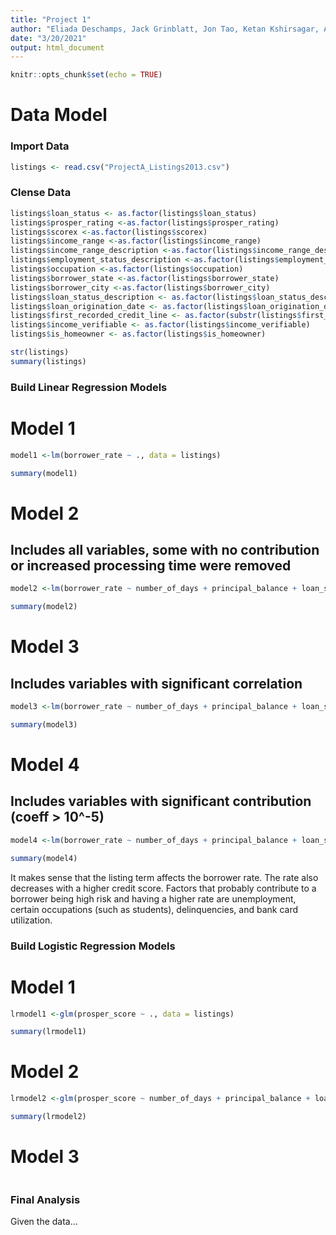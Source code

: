 ```yaml
---
title: "Project 1"
author: "Eliada Deschamps, Jack Grinblatt, Jon Tao, Ketan Kshirsagar, Aksshath Soundarrarajan"
date: "3/20/2021"
output: html_document
---
```


```r
knitr::opts_chunk$set(echo = TRUE)
```
# Data Model


### Import Data

```r

listings <- read.csv("ProjectA_Listings2013.csv")


```


### Clense Data
```r

listings$loan_status <- as.factor(listings$loan_status)
listings$prosper_rating <-as.factor(listings$prosper_rating)
listings$scorex <-as.factor(listings$scorex)
listings$income_range <-as.factor(listings$income_range)
listings$income_range_description <-as.factor(listings$income_range_description)
listings$employment_status_description <-as.factor(listings$employment_status_description)
listings$occupation <-as.factor(listings$occupation)
listings$borrower_state <-as.factor(listings$borrower_state)
listings$borrower_city <-as.factor(listings$borrower_city)
listings$loan_status_description <- as.factor(listings$loan_status_description)
listings$loan_origination_date <- as.factor(listings$loan_origination_date)
listings$first_recorded_credit_line <- as.factor(substr(listings$first_recorded_credit_line, nchar(listings$first_recorded_credit_line)-3, nchar(listings$first_recorded_credit_line)))
listings$income_verifiable <- as.factor(listings$income_verifiable)
listings$is_homeowner <- as.factor(listings$is_homeowner)

str(listings)
summary(listings)

```


### Build Linear Regression Models 

# Model 1

```r
model1 <-lm(borrower_rate ~ ., data = listings)

summary(model1)
```

# Model 2
## Includes all variables, some with no contribution or increased processing time were removed
```r
model2 <-lm(borrower_rate ~ number_of_days + principal_balance + loan_status + amount_funded + prosper_rating + listing_term + listing_monthly_payment + scorex + prosper_score + listing_category_id + income_range + stated_monthly_income + income_verifiable + dti_wprosper_loan + employment_status_description + occupation + months_employed + lender_indicator + monthly_debt + current_delinquencies + delinquencies_last7_years + public_records_last10_years + public_records_last12_months + first_recorded_credit_line + credit_lines_last7_years + inquiries_last6_months + amount_delinquent + current_credit_lines + bankcard_utilization + total_open_revolving_accounts + installment_balance + real_estate_balance + revolving_balance + real_estate_payment + revolving_available_percent + total_inquiries + satisfactory_accounts + was_delinquent_derog + delinquencies_over30_days + delinquencies_over60_days + is_homeowner, data = listings)

summary(model2)
```

# Model 3
## Includes variables with significant correlation
```r
model3 <-lm(borrower_rate ~ number_of_days + principal_balance + loan_status + amount_funded + listing_term + listing_monthly_payment + scorex + prosper_score + listing_category_id + stated_monthly_income + employment_status_description + occupation + lender_indicator + monthly_debt + current_delinquencies + first_recorded_credit_line + amount_delinquent + bankcard_utilization + total_open_revolving_accounts + real_estate_balance + was_delinquent_derog + delinquencies_over30_days + is_homeowner, data = listings)

summary(model3)
```

# Model 4
## Includes variables with significant contribution (coeff > 10^-5)
```r
model4 <-lm(borrower_rate ~ number_of_days + principal_balance + loan_status + amount_funded + listing_term + listing_monthly_payment + scorex + prosper_score + listing_category_id + employment_status_description + occupation + lender_indicator + monthly_debt + current_delinquencies + bankcard_utilization + total_open_revolving_accounts + was_delinquent_derog + delinquencies_over30_days + is_homeowner, data = listings)

summary(model4)
```
It makes sense that the listing term affects the borrower rate. The rate also decreases with a higher credit score. Factors that probably contribute to a borrower being high risk and having a higher rate are unemployment, certain occupations (such as students), delinquencies, and bank card utilization.

### Build Logistic Regression Models

# Model 1

```r
lrmodel1 <-glm(prosper_score ~ ., data = listings)

summary(lrmodel1)
```

# Model 2

```r
lrmodel2 <-glm(prosper_score ~ number_of_days + principal_balance + loan_status + amount_funded + listing_term + listing_monthly_payment + scorex + income_range + stated_monthly_income + employment_status_description + dti_wprosper_loan + months_employed + monthly_debt + lender_indicator + current_delinquencies + delinquencies_last7_years + public_records_last10_years + public_records_last12_months + first_recorded_credit_line + credit_lines_last7_years + inquiries_last6_months + amount_delinquent + current_credit_lines + bankcard_utilization + total_open_revolving_accounts + installment_balance + real_estate_balance + revolving_balance + real_estate_payment + revolving_available_percent + total_inquiries + total_trade_items + satisfactory_accounts + was_delinquent_derog + now_delinquent_derog + delinquencies_over30_days + delinquencies_over60_days + delinquencies_over90_days, data = listings)

summary(lrmodel2)
```

# Model 3

```r

```


### Final Analysis

Given the data...
